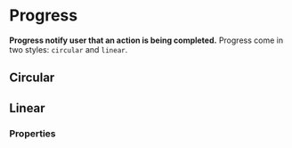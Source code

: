 # Progress <ReactStabilityFlag status="stable" />

**Progress notify user that an action is being completed.**
Progress come in two styles: `circular` and `linear`.

## Circular

<DemoBlock orientation="horizontal" demo="circular" withThemeSwitcher />

## Linear

<DemoBlock demo="linear" withThemeSwitcher />

### Properties

<PropTable component="Progress" />
